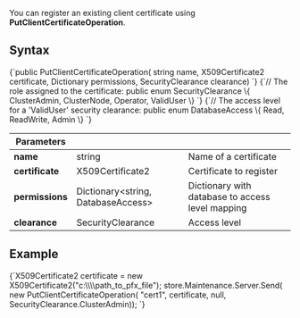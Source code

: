 
You can register an existing client certificate using **PutClientCertificateOperation**. 

## Syntax

<TabItem value="cert_put_1" label="cert_put_1">
<CodeBlock language="csharp">
{`public PutClientCertificateOperation(
    string name, 
    X509Certificate2 certificate, 
    Dictionary<string, DatabaseAccess> permissions, 
    SecurityClearance clearance)
`}
</CodeBlock>
</TabItem>

<TabItem value="cert_1_2" label="cert_1_2">
<CodeBlock language="csharp">
{`// The role assigned to the certificate:
public enum SecurityClearance
\{
    ClusterAdmin,
    ClusterNode,
    Operator,
    ValidUser
\}
`}
</CodeBlock>
</TabItem>

<TabItem value="cert_1_3" label="cert_1_3">
<CodeBlock language="csharp">
{`// The access level for a 'ValidUser' security clearance:
public enum DatabaseAccess
\{
    Read,
    ReadWrite,
    Admin
\}
`}
</CodeBlock>
</TabItem>


| Parameters | | |
| ------------- | ------------- | ----- |
| **name** | string | Name of a certificate |
| **certificate** | X509Certificate2 | Certificate to register |
| **permissions** | Dictionary&lt;string, DatabaseAccess&gt; | Dictionary with database to access level mapping |
| **clearance** | SecurityClearance | Access level |

## Example

<TabItem value="cert_put_2" label="cert_put_2">
<CodeBlock language="csharp">
{`X509Certificate2 certificate = new X509Certificate2("c:\\\\path_to_pfx_file");
store.Maintenance.Server.Send(
    new PutClientCertificateOperation(
        "cert1", certificate, null, SecurityClearance.ClusterAdmin));
`}
</CodeBlock>
</TabItem>


